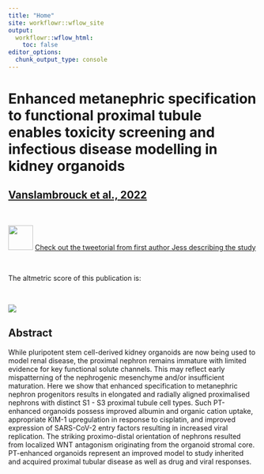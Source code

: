 ```yaml
---
title: "Home"
site: workflowr::wflow_site
output:
  workflowr::wflow_html:
    toc: false
editor_options:
  chunk_output_type: console
---
```


# **Enhanced metanephric specification to functional proximal tubule enables toxicity screening and infectious disease modelling in kidney organoids**

## **[Vanslambrouck et al., 2022](https://t.co/X7Dj4uYu85)**

<br>

![](twitter.png){width=50px} [Check out the tweetorial from first author Jess describing the study](https://twitter.com/JMVanslambrouck/status/1579397772645912578) <br>

<br>

The altmetric score of this publication is:

```{=html}
<script type="text/javascript" src="https://d1bxh8uas1mnw7.cloudfront.net/assets/embed.js"></script>
```
::: {.altmetric-embed data-badge-type="medium-donut" data-badge-details="right" data-doi="10.1038/s41467-022-33623-z"}
:::

<br>

![](Organoid_image.jpg)

## Abstract

While pluripotent stem cell-derived kidney organoids are now being used to model renal disease, the proximal nephron remains immature with limited evidence for key functional solute channels. This may reflect early mispatterning of the nephrogenic mesenchyme and/or insufficient maturation. Here we show that enhanced specification to metanephric nephron progenitors results in elongated and radially aligned proximalised nephrons with distinct S1 - S3 proximal tubule cell types. Such PT-enhanced organoids possess improved albumin and organic cation uptake, appropriate KIM-1 upregulation in response to cisplatin, and improved expression of SARS-CoV-2 entry factors resulting in increased viral replication. The striking proximo-distal orientation of nephrons resulted from localized WNT antagonism originating from the organoid stromal core. PT-enhanced organoids represent an improved model to study inherited and acquired proximal tubular disease as well as drug and viral responses.
